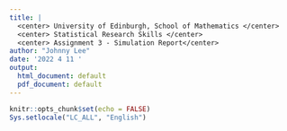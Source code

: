 ---
title: |
  <center> University of Edinburgh, School of Mathematics </center>
  <center> Statistical Research Skills </center>
  <center> Assignment 3 - Simulation Report</center>
author: "Johnny Lee"
date: '2022 4 11 '
output:
  html_document: default
  pdf_document: default
---

```{r setup, include=FALSE}
knitr::opts_chunk$set(echo = FALSE)
Sys.setlocale("LC_ALL", "English")
```


